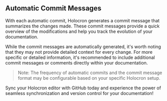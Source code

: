 ## Automatic Commit Messages

With each automatic commit, Holocron generates a commit message that summarizes the changes made. These commit messages provide a quick overview of the modifications and help you track the evolution of your documentation.

While the commit messages are automatically generated, it's worth noting that they may not provide detailed context for every change. For more specific or detailed information, it's recommended to include additional commit messages or comments directly within your documentation.

> Note: The frequency of automatic commits and the commit message format may be configurable based on your specific Holocron setup.

Sync your Holocron editor with GitHub today and experience the power of seamless synchronization and version control for your documentation!

